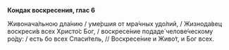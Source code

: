 **Кондак воскресения, глас 6**

Живонача́льною дла́нию / уме́ршия от мра́чных удо́лий, / Жизнода́вец воскреси́в всех Христо́с Бог, / воскресе́ние подаде́ челове́ческому ро́ду: / есть бо всех Спаси́тель, // Воскресе́ние и Живо́т, и Бог всех.

